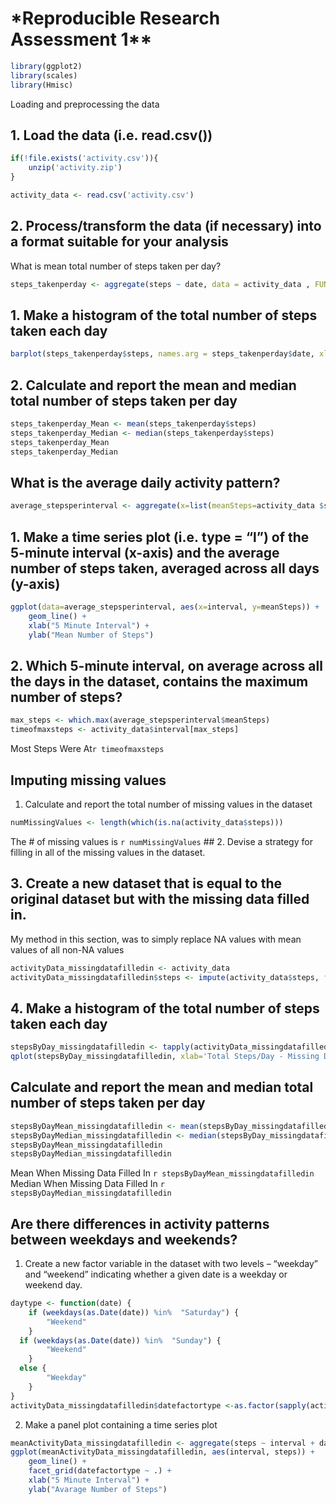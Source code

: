 
# *Reproducible Research Assessment 1**

```r
library(ggplot2)
library(scales)
library(Hmisc)
```

Loading and preprocessing the data

## 1. Load the data (i.e. read.csv())

```r
if(!file.exists('activity.csv')){
    unzip('activity.zip')
}

activity_data <- read.csv('activity.csv')
```
## 2. Process/transform the data (if necessary) into a format suitable for your analysis
What is mean total number of steps taken per day?
```r
steps_takenperday <- aggregate(steps ~ date, data = activity_data , FUN = sum)
```

## 1. Make a histogram of the total number of steps taken each day

```r
barplot(steps_takenperday$steps, names.arg = steps_takenperday$date, xlab = "Date", ylab = "Steps Taken")
```

## 2. Calculate and report the mean and median total number of steps taken per day

```r
steps_takenperday_Mean <- mean(steps_takenperday$steps)
steps_takenperday_Median <- median(steps_takenperday$steps)
steps_takenperday_Mean
steps_takenperday_Median
```


## What is the average daily activity pattern?
```r
average_stepsperinterval <- aggregate(x=list(meanSteps=activity_data $steps), by=list(interval=activity_data$interval), FUN=mean, na.rm=TRUE)
```
## 1.  Make a time series plot (i.e. type = "l") of the 5-minute interval (x-axis) and the average number of steps taken, averaged across all days (y-axis)
```r
ggplot(data=average_stepsperinterval, aes(x=interval, y=meanSteps)) +
    geom_line() +
    xlab("5 Minute Interval") +
    ylab("Mean Number of Steps") 
```


## 2. Which 5-minute interval, on average across all the days in the dataset, contains the maximum number of steps?

```r
max_steps <- which.max(average_stepsperinterval$meanSteps)
timeofmaxsteps <- activity_data$interval[max_steps]
```
Most Steps Were At`r timeofmaxsteps`

## Imputing missing values

1. Calculate and report the total number of missing values in the dataset
```r
numMissingValues <- length(which(is.na(activity_data$steps)))
```

The # of missing values is `r numMissingValues`
## 2. Devise a strategy for filling in all of the missing values in the dataset.

## 3. Create a new dataset that is equal to the original dataset but with the missing data filled in.

My method in this section, was to simply replace NA values with mean values of all non-NA values

```r
activityData_missingdatafilledin <- activity_data
activityData_missingdatafilledin$steps <- impute(activity_data$steps, fun=mean)
```
## 4. Make a histogram of the total number of steps taken each day

```r
stepsByDay_missingdatafilledin <- tapply(activityData_missingdatafilledin$steps, activityData_missingdatafilledin$date, sum)
qplot(stepsByDay_missingdatafilledin, xlab='Total Steps/Day - Missing Data Filled In With Mean Values', ylab='Frequency',binwidth=500)
```


## Calculate and report the mean and median total number of steps taken per day

```r
stepsByDayMean_missingdatafilledin <- mean(stepsByDay_missingdatafilledin)
stepsByDayMedian_missingdatafilledin <- median(stepsByDay_missingdatafilledin)
stepsByDayMean_missingdatafilledin
stepsByDayMedian_missingdatafilledin
```

Mean  When Missing Data Filled In `r stepsByDayMean_missingdatafilledin ` 
Median When Missing Data Filled In `r stepsByDayMedian_missingdatafilledin`

## Are there differences in activity patterns between weekdays and weekends?

1. Create a new factor variable in the dataset with two levels – “weekday” and “weekend” indicating whether a given date is a weekday or weekend day.

```r

daytype <- function(date) {
    if (weekdays(as.Date(date)) %in%  "Saturday") {
        "Weekend"
    } 
  if (weekdays(as.Date(date)) %in%  "Sunday") {
        "Weekend"
    }
  else {
        "Weekday"
    }
}
activityData_missingdatafilledin$datefactortype <-as.factor(sapply(activityData_missingdatafilledin$date, daytype))
```
2. Make a panel plot containing a time series plot
```r
meanActivityData_missingdatafilledin <- aggregate(steps ~ interval + datefactortype, data=activityData_missingdatafilledin, mean)
ggplot(meanActivityData_missingdatafilledin, aes(interval, steps)) + 
    geom_line() + 
    facet_grid(datefactortype ~ .) +
    xlab("5 Minute Interval") + 
    ylab("Avarage Number of Steps")
```
